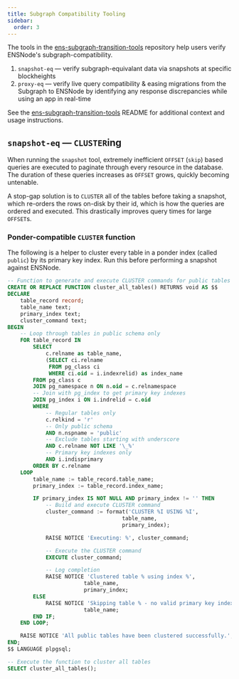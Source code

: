 ```yaml
---
title: Subgraph Compatibility Tooling
sidebar:
  order: 3
---
```


The tools in the [ens-subgraph-transition-tools](https://github.com/namehash/ens-subgraph-transition-tools) repository help users verify ENSNode's subgraph-compatibility.

1. `snapshot-eq` — verify subgraph-equivalant data via snapshots at specific blockheights
2. `proxy-eq` — verify live query compatibility & easing migrations from the Subgraph to ENSNode by identifying any response discrepancies while using an app in real-time

See the [ens-subgraph-transition-tools](https://github.com/namehash/ens-subgraph-transition-tools) README for additional context and usage instructions.

## `snapshot-eq` — `CLUSTER`ing

When running the `snapshot` tool, extremely inefficient `OFFSET` (`skip`) based queries are executed to paginate through every resource in the database. The duration of these queries increases as `OFFSET` grows, quickly becoming untenable.

A stop-gap solution is to `CLUSTER` all of the tables before taking a snapshot, which re-orders the rows on-disk by their id, which is how the queries are ordered and executed. This drastically improves query times for large `OFFSET`s.

### Ponder-compatible `CLUSTER` function

The following is a helper to cluster every table in a ponder index (called `public`) by its primary key index. Run this before performing a snapshot against ENSNode.

```sql
-- Function to generate and execute CLUSTER commands for public tables
CREATE OR REPLACE FUNCTION cluster_all_tables() RETURNS void AS $$
DECLARE
    table_record record;
    table_name text;
    primary_index text;
    cluster_command text;
BEGIN
    -- Loop through tables in public schema only
    FOR table_record IN
        SELECT
            c.relname as table_name,
            (SELECT ci.relname
             FROM pg_class ci
             WHERE ci.oid = i.indexrelid) as index_name
        FROM pg_class c
        JOIN pg_namespace n ON n.oid = c.relnamespace
        -- Join with pg_index to get primary key indexes
        JOIN pg_index i ON i.indrelid = c.oid
        WHERE
            -- Regular tables only
            c.relkind = 'r'
            -- Only public schema
            AND n.nspname = 'public'
            -- Exclude tables starting with underscore
            AND c.relname NOT LIKE '\_%'
            -- Primary key indexes only
            AND i.indisprimary
        ORDER BY c.relname
    LOOP
        table_name := table_record.table_name;
        primary_index := table_record.index_name;

        IF primary_index IS NOT NULL AND primary_index != '' THEN
            -- Build and execute CLUSTER command
            cluster_command := format('CLUSTER %I USING %I',
                                    table_name,
                                    primary_index);

            RAISE NOTICE 'Executing: %', cluster_command;

            -- Execute the CLUSTER command
            EXECUTE cluster_command;

            -- Log completion
            RAISE NOTICE 'Clustered table % using index %',
                        table_name,
                        primary_index;
        ELSE
            RAISE NOTICE 'Skipping table % - no valid primary key index found',
                        table_name;
        END IF;
    END LOOP;

    RAISE NOTICE 'All public tables have been clustered successfully.';
END;
$$ LANGUAGE plpgsql;

-- Execute the function to cluster all tables
SELECT cluster_all_tables();
```



